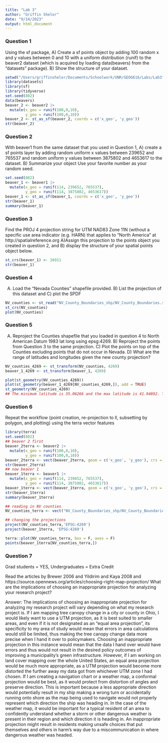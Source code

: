 ```yaml
---
title: "Lab 3"
author: "Griffin Shelor"
date: "9/14/2023"
output: html_document
---
```


### Question 1
Using the sf package, A) Create a sf points object by adding 100 random x and y values between 0 and 10 with a uniform distribution (runif) to the beaver2 dataset (which is acquired by loading data(beavers) from the "datasets" package). B) Show the structure of your dataset.

```r
setwd("/Users/griffinshelor/Documents/Schoolwork/UNR/GEOG616/Labs/Lab3")
library(datasets)
library(sf)
library(tidyverse)
set.seed(802)
data(beavers)
beaver_2 <- beaver2 |>
  mutate(x_geo = runif(100,0,10),
         y_geo = runif(100,0,10))
beaver_2 <- st_as_sf(beaver_2, coords = c('x_geo', 'y_geo'))
str(beaver_2)
```

### Question 2

With beaver1 from the same dataset that you used in Question 1, A) create a sf points layer by adding random uniform x values between 239652 and 765537 and random uniform y values between 3875802 and 4653617 to the dataset. B) Summarize your object Use your favorite number as your random seed.

```r
set.seed(802)
beaver_1 <- beaver1 |>
  mutate(x_geo = runif(114, 239652, 765537),
         y_geo = runif(114, 3875802, 4653617))
beaver_1 <- st_as_sf(beaver_1, coords = c('x_geo', 'y_geo'))
str(beaver_1)
summary(beaver_1)
```

### Question 3

Find the PROJ 4 projection string for UTM NAD83 Zone 11N (without a specific use area indicator (e.g. HARN) that applies to "North America" at http://spatialreference.org A)Assign this projection to the points object you created in question 2, and B) display the structure of your spatial points object below.

```r
st_crs(beaver_1) <- 26911
str(beaver_1)
```

### Question 4

A) Load the "Nevada Counties" shapefile provided. B) List the projection of this dataset and C) plot the SPDF
```r
NV_counties <- st_read("NV_County_Boundaries_shp/NV_County_Boundaries.shp")
st_crs(NV_counties)
plot(NV_counties)
```

### Question 5

A) Reproject the Counties shapefile that you loaded in question 4 to North American Datum 1983 lat long using epsg:4269. B) Reproject the points from Question 3 to the same projection. C) Plot the points on top of the Counties excluding points that do not occur in Nevada. D) What are the range of latitudes and longitudes given the new county projection?

```r
NV_counties_4269 <- st_transform(NV_counties, 4269)
beaver_1_4269 <- st_transform(beaver_1, 4269)
```

```r
plot(st_geometry(NV_counties_4269))
plot(st_geometry(beaver_1_4269[NV_counties_4269,]), add = TRUE)
st_geometry(NV_counties_4269)
## The minimum latitude is 35.06266 and the max latitude is 41.94892. The minimum longitude is -119.9168 and the max longitude is -114.052.
```

### Question 6

Repeat the workflow (point creation, re-projection to ll, subsetting by polygon, and plotting) using the terra vector features
```r
library(terra)
set.seed(802)
## beaver 2 first
beaver_2terra <- beaver2 |>
  mutate(x_geo = runif(100,0,10),
         y_geo = runif(100,0,10))
beaver_2terra <- vect(beaver_2terra, geom = c('x_geo', 'y_geo'), crs = 'EPSG:26911')
str(beaver_2terra)
## now beaver 1
beaver_1terra <- beaver1 |>
  mutate(x_geo = runif(114, 239652, 765537),
         y_geo = runif(114, 3875802, 4653617))
beaver_1terra <- vect(beaver_1terra, geom = c('x_geo', 'y_geo'), crs = 'EPSG:26911')
str(beaver_1terra)
summary(beaver_1terra)

## reading in NV counties
NV_counties_terra <- vect("NV_County_Boundaries_shp/NV_County_Boundaries.shp", crs = 'EPSG:26911')

## changing the projections
project(NV_counties_terra,'EPSG:4269')
project(beaver_1terra, 'EPSG:4269')

terra::plot(NV_counties_terra, box = F, axes = F)
points(beaver_1terra[NV_counties_terra,])

```


### Question 7

Grad students = YES, Undergraduates = Extra Credit

Read the articles by Brewer 2006 and Yildirim and Kaya 2008 and https://source.opennews.org/articles/choosing-right-map-projection/
What are the implications of choosing an inappropriate projection for analyzing your research project?

Answer: The implications of choosing an inappropriate projection for analyzing my research project will vary depending on what my research project is. If I am mapping tree canopy change in a city or county in Ohio, I would likely want to use a UTM projection, as it is best suited to smaller areas, and even if it is not designated as an "equal area projection", its specificity to my area of study would mean that errors in area calculations would still be limited, thus making the tree canopy change data more precise when I hand it over to policymakers. Choosing an inappropriate projection in this instance would mean that the data I hand over would have errors and thus would not result in the desired policy outcomes of improving a municipality's green infrastructure. However, if I am working on land cover mapping over the whole United States, an equal area projection would be much more appropriate, as a UTM projection would become more distorted the further away my data got from whichever UTM zone I had chosen. If I am creating a navigation chart or a weather map, a conformal projection would be best, as it would protect from distortion of angles and preserve direction. This is important because a less appropriate direction would potentially result in my ship making a wrong turn or accidentally running onto shore as the map being used to navigate would not properly represent which direction the ship was heading in. In the case of the weather map, it would be important for a typical resident of an area to confidently understand whether a storm or other dangerous weather is present in their region and which direction it is heading in. An inappropriate projection might result in residents making unsafe choices that put themselves and others in harm's way due to a miscommunication in where dangerous weather was headed. 

